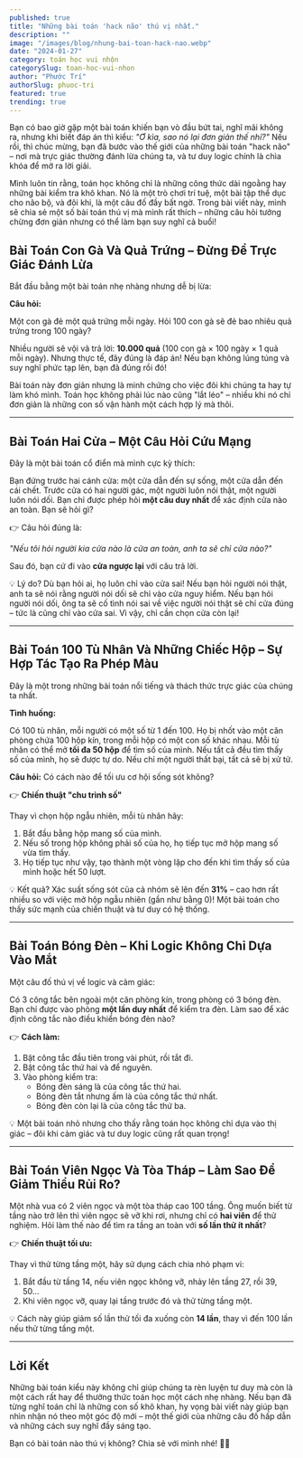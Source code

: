 ```yaml
---
published: true
title: "Những bài toán 'hack não' thú vị nhất."
description: ""
image: "/images/blog/nhung-bai-toan-hack-nao.webp"
date: "2024-01-27"
category: toán học vui nhộn
categorySlug: toan-hoc-vui-nhon
author: "Phước Trí"
authorSlug: phuoc-tri
featured: true
trending: true
---
```


Bạn có bao giờ gặp một bài toán khiến bạn vò đầu bứt tai, nghĩ mãi không ra, nhưng khi biết đáp án thì kiểu: _"Ơ kìa, sao nó lại đơn giản thế nhỉ?"_ Nếu rồi, thì chúc mừng, bạn đã bước vào thế giới của những bài toán "hack não" – nơi mà trực giác thường đánh lừa chúng ta, và tư duy logic chính là chìa khóa để mở ra lời giải.

Mình luôn tin rằng, toán học không chỉ là những công thức dài ngoằng hay những bài kiểm tra khô khan. Nó là một trò chơi trí tuệ, một bài tập thể dục cho não bộ, và đôi khi, là một câu đố đầy bất ngờ. Trong bài viết này, mình sẽ chia sẻ một số bài toán thú vị mà mình rất thích – những câu hỏi tưởng chừng đơn giản nhưng có thể làm bạn suy nghĩ cả buổi!

## Bài Toán Con Gà Và Quả Trứng – Đừng Để Trực Giác Đánh Lừa

Bắt đầu bằng một bài toán nhẹ nhàng nhưng dễ bị lừa:

**Câu hỏi:**

Một con gà đẻ một quả trứng mỗi ngày. Hỏi 100 con gà sẽ đẻ bao nhiêu quả trứng trong 100 ngày?

Nhiều người sẽ vội vã trả lời: **10.000 quả** (100 con gà × 100 ngày × 1 quả mỗi ngày). Nhưng thực tế, đây đúng là đáp án! Nếu bạn không lúng túng và suy nghĩ phức tạp lên, bạn đã đúng rồi đó!

Bài toán này đơn giản nhưng là minh chứng cho việc đôi khi chúng ta hay tự làm khó mình. Toán học không phải lúc nào cũng "lắt léo" – nhiều khi nó chỉ đơn giản là những con số vận hành một cách hợp lý mà thôi.

---

## Bài Toán Hai Cửa – Một Câu Hỏi Cứu Mạng

Đây là một bài toán cổ điển mà mình cực kỳ thích:

Bạn đứng trước hai cánh cửa: một cửa dẫn đến sự sống, một cửa dẫn đến cái chết. Trước cửa có hai người gác, một người luôn nói thật, một người luôn nói dối. Bạn chỉ được phép hỏi **một câu duy nhất** để xác định cửa nào an toàn. Bạn sẽ hỏi gì?

👉 Câu hỏi đúng là:

_"Nếu tôi hỏi người kia cửa nào là cửa an toàn, anh ta sẽ chỉ cửa nào?"_

Sau đó, bạn cứ đi vào **cửa ngược lại** với câu trả lời.

💡 Lý do? Dù bạn hỏi ai, họ luôn chỉ vào cửa sai! Nếu bạn hỏi người nói thật, anh ta sẽ nói rằng người nói dối sẽ chỉ vào cửa nguy hiểm. Nếu bạn hỏi người nói dối, ông ta sẽ cố tình nói sai về việc người nói thật sẽ chỉ cửa đúng – tức là cũng chỉ vào cửa sai. Vì vậy, chỉ cần chọn cửa còn lại!

---

## Bài Toán 100 Tù Nhân Và Những Chiếc Hộp – Sự Hợp Tác Tạo Ra Phép Màu

Đây là một trong những bài toán nổi tiếng và thách thức trực giác của chúng ta nhất.

**Tình huống:**

Có 100 tù nhân, mỗi người có một số từ 1 đến 100. Họ bị nhốt vào một căn phòng chứa 100 hộp kín, trong mỗi hộp có một con số khác nhau. Mỗi tù nhân có thể mở **tối đa 50 hộp** để tìm số của mình. Nếu tất cả đều tìm thấy số của mình, họ sẽ được tự do. Nếu chỉ một người thất bại, tất cả sẽ bị xử tử.

**Câu hỏi:** Có cách nào để tối ưu cơ hội sống sót không?

👉 **Chiến thuật "chu trình số"**

Thay vì chọn hộp ngẫu nhiên, mỗi tù nhân hãy:

1. Bắt đầu bằng hộp mang số của mình.
2. Nếu số trong hộp không phải số của họ, họ tiếp tục mở hộp mang số vừa tìm thấy.
3. Họ tiếp tục như vậy, tạo thành một vòng lặp cho đến khi tìm thấy số của mình hoặc hết 50 lượt.

💡 Kết quả? Xác suất sống sót của cả nhóm sẽ lên đến **31%** – cao hơn rất nhiều so với việc mở hộp ngẫu nhiên (gần như bằng 0)! Một bài toán cho thấy sức mạnh của chiến thuật và tư duy có hệ thống.

---

## Bài Toán Bóng Đèn – Khi Logic Không Chỉ Dựa Vào Mắt

Một câu đố thú vị về logic và cảm giác:

Có 3 công tắc bên ngoài một căn phòng kín, trong phòng có 3 bóng đèn. Bạn chỉ được vào phòng **một lần duy nhất** để kiểm tra đèn. Làm sao để xác định công tắc nào điều khiển bóng đèn nào?

👉 **Cách làm:**

1. Bật công tắc đầu tiên trong vài phút, rồi tắt đi.
2. Bật công tắc thứ hai và để nguyên.
3. Vào phòng kiểm tra:
   - Bóng đèn sáng là của công tắc thứ hai.
   - Bóng đèn tắt nhưng ấm là của công tắc thứ nhất.
   - Bóng đèn còn lại là của công tắc thứ ba.

💡 Một bài toán nhỏ nhưng cho thấy rằng toán học không chỉ dựa vào thị giác – đôi khi cảm giác và tư duy logic cũng rất quan trọng!

---

## Bài Toán Viên Ngọc Và Tòa Tháp – Làm Sao Để Giảm Thiểu Rủi Ro?

Một nhà vua có 2 viên ngọc và một tòa tháp cao 100 tầng. Ông muốn biết từ tầng nào trở lên thì viên ngọc sẽ vỡ khi rơi, nhưng chỉ có **hai viên** để thử nghiệm. Hỏi làm thế nào để tìm ra tầng an toàn với **số lần thử ít nhất**?

👉 **Chiến thuật tối ưu:**

Thay vì thử từng tầng một, hãy sử dụng cách chia nhỏ phạm vi:

1. Bắt đầu từ tầng 14, nếu viên ngọc không vỡ, nhảy lên tầng 27, rồi 39, 50...
2. Khi viên ngọc vỡ, quay lại tầng trước đó và thử từng tầng một.

💡 Cách này giúp giảm số lần thử tối đa xuống còn **14 lần**, thay vì đến 100 lần nếu thử từng tầng một.

---

## Lời Kết

Những bài toán kiểu này không chỉ giúp chúng ta rèn luyện tư duy mà còn là một cách rất hay để thưởng thức toán học một cách nhẹ nhàng. Nếu bạn đã từng nghĩ toán chỉ là những con số khô khan, hy vọng bài viết này giúp bạn nhìn nhận nó theo một góc độ mới – một thế giới của những câu đố hấp dẫn và những cách suy nghĩ đầy sáng tạo.

Bạn có bài toán nào thú vị không? Chia sẻ với mình nhé! 🚀🔢
